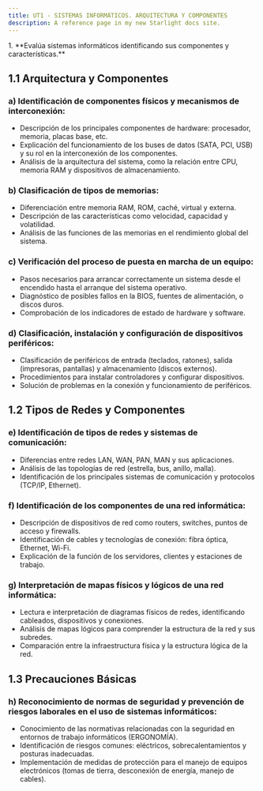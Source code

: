 ```yaml
---
title: UT1 - SISTEMAS INFORMÁTICOS. ARQUITECTURA Y COMPONENTES
description: A reference page in my new Starlight docs site.
---
```


<Aside>
 1. **Evalúa sistemas informáticos identificando sus componentes y características.**
</Aside>

## 1.1 Arquitectura y Componentes

### a) **Identificación de componentes físicos y mecanismos de interconexión:**
   - Descripción de los principales componentes de hardware: procesador, memoria, placas base, etc.
   - Explicación del funcionamiento de los buses de datos (SATA, PCI, USB) y su rol en la interconexión de los componentes.
   - Análisis de la arquitectura del sistema, como la relación entre CPU, memoria RAM y dispositivos de almacenamiento.

### b) **Clasificación de tipos de memorias:**
   - Diferenciación entre memoria RAM, ROM, caché, virtual y externa.
   - Descripción de las características como velocidad, capacidad y volatilidad.
   - Análisis de las funciones de las memorias en el rendimiento global del sistema.

### c) **Verificación del proceso de puesta en marcha de un equipo:**
   - Pasos necesarios para arrancar correctamente un sistema desde el encendido hasta el arranque del sistema operativo.
   - Diagnóstico de posibles fallos en la BIOS, fuentes de alimentación, o discos duros.
   - Comprobación de los indicadores de estado de hardware y software.

### d) **Clasificación, instalación y configuración de dispositivos periféricos:**
   - Clasificación de periféricos de entrada (teclados, ratones), salida (impresoras, pantallas) y almacenamiento (discos externos).
   - Procedimientos para instalar controladores y configurar dispositivos.
   - Solución de problemas en la conexión y funcionamiento de periféricos.

## 1.2 Tipos de Redes y Componentes

### e) **Identificación de tipos de redes y sistemas de comunicación:**
   - Diferencias entre redes LAN, WAN, PAN, MAN y sus aplicaciones.
   - Análisis de las topologías de red (estrella, bus, anillo, malla).
   - Identificación de los principales sistemas de comunicación y protocolos (TCP/IP, Ethernet).

### f) **Identificación de los componentes de una red informática:**
   - Descripción de dispositivos de red como routers, switches, puntos de acceso y firewalls.
   - Identificación de cables y tecnologías de conexión: fibra óptica, Ethernet, Wi-Fi.
   - Explicación de la función de los servidores, clientes y estaciones de trabajo.

### g) **Interpretación de mapas físicos y lógicos de una red informática:**
   - Lectura e interpretación de diagramas físicos de redes, identificando cableados, dispositivos y conexiones.
   - Análisis de mapas lógicos para comprender la estructura de la red y sus subredes.
   - Comparación entre la infraestructura física y la estructura lógica de la red.

## 1.3 Precauciones Básicas

### h) **Reconocimiento de normas de seguridad y prevención de riesgos laborales en el uso de sistemas informáticos:**
   - Conocimiento de las normativas relacionadas con la seguridad en entornos de trabajo informáticos (ERGONOMÍA).
   - Identificación de riesgos comunes: eléctricos, sobrecalentamientos y posturas inadecuadas.
   - Implementación de medidas de protección para el manejo de equipos electrónicos (tomas de tierra, desconexión de energía, manejo de cables).